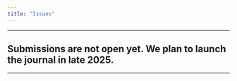 ```yaml
---
title: "Issues"
---
```


------------------------------------------------------------------------

::: callout-important
## Submissions are not open yet. We plan to launch the journal in late 2025.
:::

------------------------------------------------------------------------
